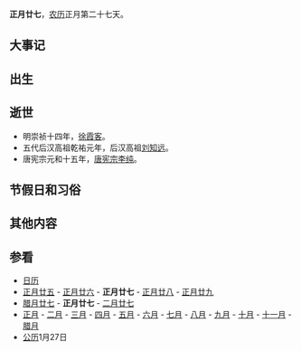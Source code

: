 {{Lunar01Calendar}}
'''正月廿七'''，[[农历|农历]]正月第二十七天。

==大事记==

==出生==

==逝世==
*明崇祯十四年，[[徐霞客|徐霞客]]。
*五代后汉高祖乾祐元年，后汉高祖[[刘知远|刘知远]]。
*唐宪宗元和十五年，[[唐宪宗|唐宪宗]][[李纯|李纯]]。

==节假日和习俗==

==其他内容==

==参看==
*[[历史上的今天|日历]]
*[[正月廿五|正月廿五]] - [[正月廿六|正月廿六]] - '''正月廿七''' - [[正月廿八|正月廿八]] - [[正月廿九|正月廿九]] 
*[[腊月廿七|腊月廿七]] - '''正月廿七''' - [[二月廿七|二月廿七]]
*[[正月|正月]] - [[二月_(农历)|二月]] - [[三月_(农历)|三月]] - [[四月_(农历)|四月]] - [[五月_(农历)|五月]] - [[六月_(农历)|六月]] - [[七月_(农历)|七月]] - [[八月_(农历)|八月]] - [[九月_(农历)|九月]] - [[十月_(农历)|十月]] - [[十一月_(农历)|十一月]] - [[腊月|腊月]]
*[[公历|公历]]1月27日